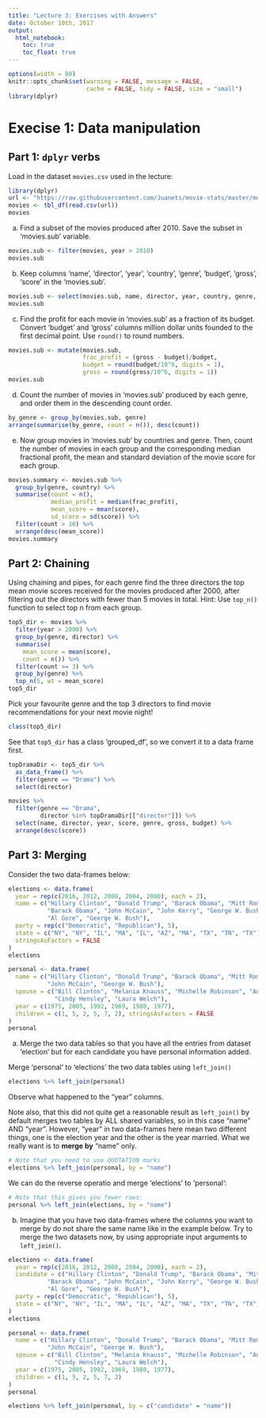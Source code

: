 ```yaml
---
title: "Lecture 3: Exercises with Answers"
date: October 10th, 2017
output: 
  html_notebook:
    toc: true
    toc_float: true
---
```


```r
options(width = 80)
knitr::opts_chunk$set(warning = FALSE, message = FALSE,
                      cache = FALSE, tidy = FALSE, size = "small")
library(dplyr)
```


# Execise 1: Data manipulation

## Part 1: `dplyr` verbs

Load in the dataset `movies.csv` used in the lecture:

```r
library(dplyr)
url <- "https://raw.githubusercontent.com/Juanets/movie-stats/master/movies.csv"
movies <- tbl_df(read.csv(url))
movies
```


a. Find a subset of the movies produced after 2010. 
Save the subset in 'movies.sub' variable.

```r
movies.sub <- filter(movies, year > 2010)
movies.sub
```

b. Keep columns 'name', 'director', 'year', 'country', 'genre', 'budget', 'gross', 'score'
in the 'movies.sub'.

```r
movies.sub <- select(movies.sub, name, director, year, country, genre, budget, gross, score)
movies.sub
```

c. Find the profit for each movie in 'movies.sub' as a fraction of its budget.
Convert 'budget' and 'gross' columns million dollar units founded to the first decimal point.
Use `round()` to round numbers.

```r
movies.sub <- mutate(movies.sub, 
                     frac_profit = (gross - budget)/budget,
                     budget = round(budget/10^6, digits = 1),
                     gross = round(gross/10^6, digits = 1))
movies.sub
```


d. Count the number of movies in 'movies.sub' produced by each genre,
and order them in the descending count order.

```r
by_genre <- group_by(movies.sub, genre)
arrange(summarise(by_genre, count = n()), desc(count))
```

e. Now group movies in 'movies.sub' by countries and genre.
Then, count the number of movies in each group and the corresponding 
median fractional profit, the mean and standard deviation of 
the movie score for each group.

```r
movies.summary <- movies.sub %>%
  group_by(genre, country) %>%
  summarise(count = n(), 
            median_profit = median(frac_profit),
            mean_score = mean(score), 
            sd_score = sd(score)) %>%
  filter(count > 10) %>%
  arrange(desc(mean_score))
movies.summary
```


## Part 2: Chaining

Using chaining and pipes, for each genre find the three directors the
top mean movie scores received for the movies produced after 2000,
after filtering out the directors with fewer than 5 movies in total.
Hint: Use `top_n()` function to select top n from each group.

```r
top5_dir <- movies %>% 
  filter(year > 2000) %>%
  group_by(genre, director) %>%
  summarise(
    mean_score = mean(score),
    count = n()) %>%
  filter(count >= 3) %>%
  group_by(genre) %>%
  top_n(5, wt = mean_score)
top5_dir
```

Pick your favourite genre and the top 3 directors to find movie recommendations
for your next movie night!

```r
class(top5_dir)
```

See that `top5_dir` has a class 'grouped_df', so we convert it to 
a data frame first.
```r
topDramaDir <- top5_dir %>% 
  as_data_frame() %>%
  filter(genre == "Drama") %>% 
  select(director)

```

```r
movies %>% 
  filter(genre == "Drama", 
         director %in% topDramaDir[["director"]]) %>%
  select(name, director, year, score, genre, gross, budget) %>%
  arrange(desc(score))
```

## Part 3: Merging

Consider the two data-frames below:

```r
elections <- data.frame(
  year = rep(c(2016, 2012, 2008, 2004, 2000), each = 2),
  name = c("Hillary Clinton", "Donald Trump", "Barack Obama", "Mitt Romney",
           "Barack Obama", "John McCain", "John Kerry", "George W. Bush",
           "Al Gore", "George W. Bush"),
  party = rep(c("Democratic", "Republican"), 5),
  state = c("NY", "NY", "IL", "MA", "IL", "AZ", "MA", "TX", "TN", "TX"),
  stringsAsFactors = FALSE
)
elections
```

```r
personal <- data.frame(
  name = c("Hillary Clinton", "Donald Trump", "Barack Obama", "Mitt Romney",
           "John McCain", "George W. Bush"),
  spouse = c("Bill Clinton", "Melania Knauss", "Michelle Robinson", "Ann Davies",
             "Cindy Hensley", "Laura Welch"),
  year = c(1975, 2005, 1992, 1969, 1980, 1977),
  children = c(1, 5, 2, 5, 7, 2), stringsAsFactors = FALSE
)
personal
```

a. Merge the two data tables so that you have all the entries from dataset 
'election' but for each candidate you have personal information added.

Merge 'personal' to 'elections' the two data tables using `left_join()`

```r
elections %>% left_join(personal)
```

Observe what happened to the "year" columns.

Note also, that this did not quite get a reasonable result as `left_join()`
by default merges two tables by ALL shared variables, so in this case
"name" AND "year". However, "year" in two data-frames here mean two different 
things, one is the election year and the other is the year married.
What we really want is to **merge by** "name" only.

```r
# Note that you need to use QUOTATION marks
elections %>% left_join(personal, by = "name")
```

We can do the reverse operatio and merge 'elections' to 'personal':

```r
# Note that this gives you fewer rows:
personal %>% left_join(elections, by = "name")
```

b. Imagine that you have two data-frames where the columns you want to merge
by do not share the same name like in the example below. Try to merge
the two datasets now, by using appropriate input arguments to `left_join()`.

```r
elections <- data.frame(
  year = rep(c(2016, 2012, 2008, 2004, 2000), each = 2),
  candidate = c("Hillary Clinton", "Donald Trump", "Barack Obama", "Mitt Romney",
           "Barack Obama", "John McCain", "John Kerry", "George W. Bush",
           "Al Gore", "George W. Bush"),
  party = rep(c("Democratic", "Republican"), 5),
  state = c("NY", "NY", "IL", "MA", "IL", "AZ", "MA", "TX", "TN", "TX")
)
elections
```

```r
personal <- data.frame(
  name = c("Hillary Clinton", "Donald Trump", "Barack Obama", "Mitt Romney",
           "John McCain", "George W. Bush"),
  spouse = c("Bill Clinton", "Melania Knauss", "Michelle Robinson", "Ann Davies",
             "Cindy Hensley", "Laura Welch"),
  year = c(1975, 2005, 1992, 1969, 1980, 1977),
  children = c(1, 5, 2, 5, 7, 2)
)
personal
```

```r
elections %>% left_join(personal, by = c("candidate" = "name"))
```


